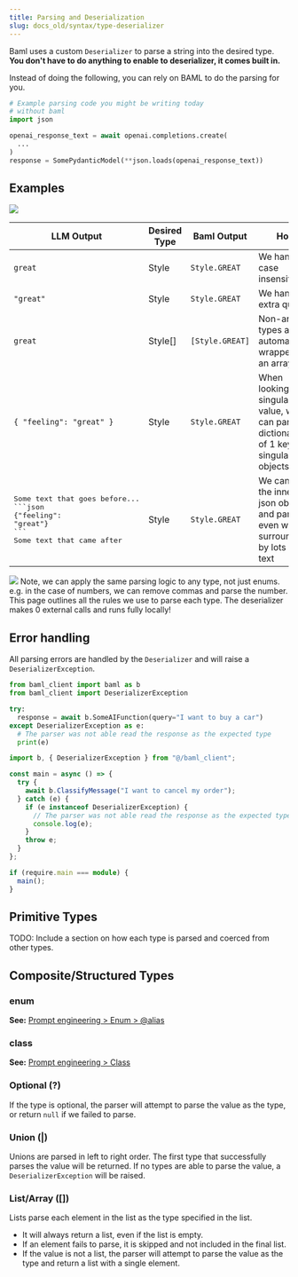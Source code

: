 ```yaml
---
title: Parsing and Deserialization
slug: docs_old/syntax/type-deserializer
---
```



Baml uses a custom `Deserializer` to parse a string into the desired type. **You don't have to do anything to enable to deserializer, it comes built in.**

Instead of doing the following, you can rely on BAML to do the parsing for you.

```python
# Example parsing code you might be writing today
# without baml
import json

openai_response_text = await openai.completions.create(
  ...
)
response = SomePydanticModel(**json.loads(openai_response_text))

```

## Examples

<img src="../../images/v3/BAML_deserializer_2.png" />

| LLM Output                                                                                                                                       | Desired Type | Baml Output     | How                                                                                        |
| ------------------------------------------------------------------------------------------------------------------------------------------------ | ------------ | --------------- | ------------------------------------------------------------------------------------------ |
| `great`                                                                                                                                          | Style        | `Style.GREAT`   | We handle case insensitivity                                                               |
| `"great"`                                                                                                                                        | Style        | `Style.GREAT`   | We handle extra quotes                                                                     |
| `great`                                                                                                                                          | Style[]      | `[Style.GREAT]` | Non-array types are automatically wrapped in an array                                      |
| `{ "feeling": "great" }`                                                                                                                         | Style        | `Style.GREAT`   | When looking for a singular value, we can parse dictionaries of 1 keys as singular objects |
| <div><pre>Some text that goes before...<br/>\```json<br />&lbrace;"feeling": "great"&rbrace;<br />\```<br/>Some text that came after</pre></div> | Style        | `Style.GREAT`   | We can find the inner json object and parse it even when surrounded by lots of text        |

<img src="../../images/v3/BAML_deserializer_1.png" />
Note, we can apply the same parsing logic to any type, not just enums. e.g. in the
case of numbers, we can remove commas and parse the number. This page outlines all
the rules we use to parse each type.

<Warning>
  The deserializer makes 0 external calls and runs fully locally!
</Warning>

## Error handling

All parsing errors are handled by the `Deserializer` and will raise a `DeserializerException`.

<CodeGroup>

```python Python
from baml_client import baml as b
from baml_client import DeserializerException

try:
  response = await b.SomeAIFunction(query="I want to buy a car")
except DeserializerException as e:
  # The parser was not able read the response as the expected type
  print(e)
```

```typescript TypeScript
import b, { DeserializerException } from "@/baml_client";

const main = async () => {
  try {
    await b.ClassifyMessage("I want to cancel my order");
  } catch (e) {
    if (e instanceof DeserializerException) {
      // The parser was not able read the response as the expected type
      console.log(e);
    }
    throw e;
  }
};

if (require.main === module) {
  main();
}
```

</CodeGroup>

## Primitive Types

TODO: Include a section on how each type is parsed and coerced from other types.

## Composite/Structured Types

### enum

**See:** [Prompt engineering > Enum > @alias](/docs/syntax/prompt_engineering/enum#deserialization-with-alias)

### class

**See:** [Prompt engineering > Class](/docs/syntax/class)

### Optional (?)

If the type is optional, the parser will attempt to parse the value as the type, or return `null` if we failed to parse.

### Union (|)

Unions are parsed in left to right order. The first type that successfully parses the value will be returned.
If no types are able to parse the value, a `DeserializerException` will be raised.

### List/Array ([])

Lists parse each element in the list as the type specified in the list.

- It will always return a list, even if the list is empty.
- If an element fails to parse, it is skipped and not included in the final list.
- If the value is not a list, the parser will attempt to parse the value as the type and return a list with a single element.
